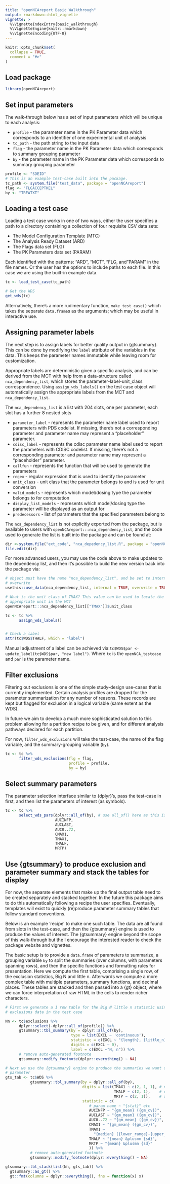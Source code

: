```yaml
---
title: "openNCAreport Basic Walkthrough"
output: rmarkdown::html_vignette
vignette: >
  %\VignetteIndexEntry{basic_walkthrough}
  %\VignetteEngine{knitr::rmarkdown}
  %\VignetteEncoding{UTF-8}
---
```


```r
knitr::opts_chunk$set(
  collapse = TRUE,
  comment = "#>"
)
```

## Load package

```r
library(openNCAreport)
```

## Set input parameters

The walk-through below has a set of input parameters which will be unique to each analysis:

- `profile` - the parameter name in the PK Parameter data which corresponds to an identifier of one experimental unit of analysis
- `tc_path` - the path string to the input data
- `flag` - the parameter name in the PK Parameter data which corresponds to summary grouping parameter
- `by` - the parameter name in the PK Parameter data which corresponds to summary grouping parameter


```r
profile <- "SDEID"
# This is an example test-case built into the package.
tc_path <- system.file("test_data", package = "openNCAreport")
flag <- "FLGACCEPTKEL"
by <- "TREATXT"
```

## Loading a test case

Loading a test case works in one of two ways, either the user specifies a path to a
directory containing a collection of four requisite CSV data sets: 

- The Model Configuration Template (MTC)
- The Analysis Ready Dataset (ARD) 
- The Flags data set (FLG) 
- The PK Parameters data set (PARAM) 

Each identified with the patterns:  "ARD", "MCT", "FLG, and "PARAM" in the
file names. Or the user has the options to include paths to each file. In this 
case we are using the built-in example data.

```r

tc <- load_test_case(tc_path)

# Get the WDS
get_wds(tc)
```

Alternatively, there's a more rudimentary function, `make_test_case()` which takes the separate `data.frame`s as the arguments; which may be useful in interactive use.


## Assigning parameter labels

The next step is to assign labels for better quality output in {gtsummary}. This can be done by modifying the `label` attribute of the variables in the data. This keeps the parameter names immutable while leaving room for customization.

Appropriate labels are deterministic given a specific analysis, and can be derived from the MCT with help from a data-structure called `nca_dependency_list`, which stores the parameter-label-unit_class correspondence. Using `assign_wds_labels()` on the test case object will automatically assign the appropriate labels from the MCT and `nca_dependency_list`.

The `nca_dependency_list` is a list with 204 slots, one per parameter, each slot has a further 8 nested slots



- `parameter_label` - represents the parameter name label used to report parameters with PDS codelist. If missing, there's not a corresponding parameter and parameter name may represent a "placeholder" parameter.
- `cdisc_label` - represents the cdisc parameter name label used to report the parameters with CDISC codelist. If missing, there's not a corresponding parameter and parameter name may represent a "placeholder" parameter.
- `callfun` - represents the function that will be used to generate the parameters
- `regex` - regular expression that is used to identify the parameter
- `unit_class` - unit class that the parameter belongs to and is used for unit conversion
- `valid_models` - represents which model/dosing type the parameter belongs to for computation
- `display_list_models` - represents which model/dosing type the parameter will be displayed as an output for
- `predecessors` - list of parameters that the specified parameters belong to


The `nca_dependency_list` is not explicitly exported from the package, but is available to users with `openNCAreport:::nca_dependency_list`, and the code used to generate the list is built into the package and can be found at:

```r
dir <-system.file("ext_code", "nca_depedency_list.R", package = "openNCAreport")
file.edit(dir)
```

For more advanced users, you may use the code above to make updates to the dependency list, and then it's possible to build the new version back into the package via:

```r
# object must have the name "nca_dependency_list", and be set to internal and
# overwrite
usethis::use_data(nca_dependency_list, internal = TRUE, overwrite = TRUE)

```

```r
# What is the unit class of TMAX? This value can be used to locate the
# appropriate unit in the MCT
openNCAreport:::nca_dependency_list[["TMAX"]]$unit_class

tc <- tc %>% 
      assign_wds_labels()


# Check a label
attr(tc$WDS$THALF, which = "label")
```

Manual adjustment of a label can be achieved via:`tc$WDS$par <- update_label(tc$WDS$par, "new label")`. Where `tc` is the `openNCA_testcase` and `par` is the parameter name.

## Filter exclusions

Filtering out exclusions is one of the simple study-design use-cases that is currently implemented. Certain analysis profiles are dropped for the parameter summarization for any number of reasons. These records are kept but flagged for exclusion in a logical variable (same extent as the WDS).

In future we aim to develop a much more sophisticated solution to this problem allowing for a partition recipe to be given, and for different analysis pathways declared for each partition.

For now, `filter_wds_exclusions` will take the test-case, the name of the flag variable, and the summary-grouping variable (`by`).


```r
tc <- tc %>%
      filter_wds_exclusions(flg = flag,
                            profile = profile,
                            by = by)
```

## Select summary parameters

The parameter selection interface similar to {dplyr}'s, pass the test-case in first, and then list the parameters of interest (as symbols).

```r
tc <- tc %>%
      select_wds_pars(dplyr::all_of(by), # use all_of() here as this is a string
                      AUCINFP,
                      AUCLAST,
                      AUC0..72,
                      CMAX1,
                      TMAX1,
                      THALF,
                      MRTP)
```

## Use {gtsummary} to produce exclusion and parameter summary and stack the tables for display

For now, the separate elements that make up the final output table need to be created separately and stacked together. In the future this package aims to do this automatically following a recipe the user specifies. Eventually, templates will exist to quickly (re)produce parameter summary tables that follow standard conventions.

Below is an example 'recipe' to make one such table. The data are all found from slots in the test-case, and then the {gtsummary} engine is used to produce the values of interest. The {gtsummary} engine beyond the scope of this walk-through but the I encourage the interested reader to check the package website and vignettes. 

The basic setup is to provide a `data.frame` of parameters to summarize, a grouping variable `by` to split the summaries (over columns, with parameters spanning rows), and then the specific functions and formatting rules for presentation. Here we compute the first table, comprising a single row, of the exclusion statistics, Big N and little n. Afterwards we compute a more complex table with multiple parameters, summary functions, and decimal places. These tables are stacked and then passed into a {gt} object, where we can force interpretation of raw HTML in the cells to render richer characters.

```r
# First we generate a 1 row table for the Big N little n statistic using the
# exclusions data in the test case

Nn <- tc$exclusions %>%
      dplyr::select(-dplyr::all_of(profile)) %>%
      gtsummary::tbl_summary(by = dplyr::all_of(by),
                             type = list(EXCL ~ 'continuous'),
                             statistic = c(EXCL ~ "{length}, {little_n}"),
                             digits = c(EXCL ~ 0),
                             label = c(EXCL ~"N, n")) %>%
      # remove auto-generated footnote
      gtsummary::modify_footnote(dplyr::everything() ~ NA)

# Next we use the {gtsummary} engine to produce the summaries we want on each
# parameter
gts_tab <- tc$WDS %>%
           gtsummary::tbl_summary(by = dplyr::all_of(by),
                                  digits = list(TMAX1 ~ c(2, 1, 1), # number of 
                                                THALF ~ c(2, 1),    # dig per 
                                                MRTP ~ c(2, 1)),    # stat 
                                  statistic = c(
                                     # param name ~ "{stat}" etc
                                     AUCINFP ~ "{gm_mean} ({gm_cv})",
                                     AUCLAST ~ "{gm_mean} ({gm_cv})",
                                     AUC0..72 ~ "{gm_mean} ({gm_cv})",
                                     CMAX1 ~ "{gm_mean} ({gm_cv})",
                                     TMAX1 ~
                                       "{median} ({lower_range}-{upper_range})",
                                     THALF ~ "{mean} &plusmn {sd}",
                                     MRTP ~ "{mean} &plusmn {sd}"
                                     )) %>%
           # remove auto-generated footnote
           gtsummary::modify_footnote(dplyr::everything() ~ NA)

gtsummary::tbl_stack(list(Nn, gts_tab)) %>%
  gtsummary::as_gt() %>%
  gt::fmt(columns = dplyr::everything(), fns = function(x) x)
```
